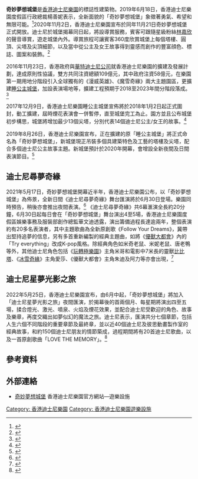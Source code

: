 {{Infobox attraction
<!--GLOBAL STATISTICS-->
| name                = 奇妙夢想城堡<br>Castle of Magical Dreams
| logo                = <!--Use ONLY the filename, not a full [[Image:|Image:]] link-->
| logo_width          = <!--Default is 250px-->
| image               = Castle of Magical Dreams.jpg
| imagedimensions     = 250px
| caption             = 2021年5月的奇妙夢想城堡
<!--INDIVIDUAL PARK STATISTICS-->
| location            = 香港迪士尼樂園
| section             = [[幻想世界|幻想世界]]
| coordinates         = {{coord|22.31262|N|114.04113|E|region:HK_type:landmark_scale:2000|display=inline}}
| status              = Operating
| cost                = 
| soft_opened         =
| soft_opened2        =
| opened              = 2020年11月21日
| closed              = 
| previousattraction  = [[睡公主城堡|睡公主城堡]]
| replacement         = 
<!--GENERAL STATISTICS-->| type                = 城堡
| manufacturer        = <!--Must not be linked.-->
| designer            = 華特迪士尼幻想工程
| model               =
| theme               = [[迪士尼公主|迪士尼公主]]
| music               =
| height_ft           = 167
}}
'''奇妙夢想城堡'''是[[香港迪士尼樂園|香港迪士尼樂園]]的標誌性建築物。2019年6月18日，香港迪士尼樂園度假區行政總裁楊善妮表示，全新面貌的「奇妙夢想城堡」象徵著勇氣、希望和無限可能。<ref>{{cite news|url=https://hd.stheadline.com/news/realtime/hk/1799344/%E5%8D%B3%E6%99%82-%E6%B8%AF%E8%81%9E-%E8%BF%AA%E5%A3%AB%E5%B0%BC%E5%A5%87%E5%A6%99%E5%A4%A2%E6%83%B3%E5%9F%8E%E5%A0%A1%E5%B0%87%E6%96%BC%E4%BB%8A%E5%B9%B4%E4%B8%8B%E6%97%AC%E6%AD%A3%E5%BC%8F%E9%96%8B%E5%B9%95|title=迪士尼奇妙夢想城堡將於今年下旬正式開幕|date=2020年6月18日|newspaper=[[頭條日報|頭條日報]]|accessdate=2020年10月21日|archive-date=2020年6月18日|archive-url=https://web.archive.org/web/20200618114629/https://hd.stheadline.com/news/realtime/hk/1799344/%E5%8D%B3%E6%99%82-%E6%B8%AF%E8%81%9E-%E8%BF%AA%E5%A3%AB%E5%B0%BC%E5%A5%87%E5%A6%99%E5%A4%A2%E6%83%B3%E5%9F%8E%E5%A0%A1%E5%B0%87%E6%96%BC%E4%BB%8A%E5%B9%B4%E4%B8%8B%E6%97%AC%E6%AD%A3%E5%BC%8F%E9%96%8B%E5%B9%95|dead-url=no}}</ref>2020年11月2日，香港迪士尼樂園宣布於同年11月21日奇妙夢想城堡正式開放。迪士尼於城堡揭幕同日起，將設導賞服務，賓客可跟隨星級粉絲[[林嘉欣|林嘉欣]]的聲音導賞，遊走城堡內外。導賞旅程可讓賓客360度欣賞城堡上每個塔樓、圓頂、尖塔及尖頂細節，以及當中從公主及女王故事得到靈感而創作的豐富顔色、標誌、圖案和裝飾。<ref>{{cite news|url=https://topick.hket.com/article/2792018/%E3%80%90%E6%89%93%E5%8D%A1%E5%BF%85%E5%88%B0%E3%80%91%E8%BF%AA%E5%A3%AB%E5%B0%BC%E6%A8%82%E5%9C%92%E6%96%B0%E5%9F%8E%E5%A0%A1%E6%9C%AC%E6%9C%8821%E6%97%A5%E6%8F%AD%E5%B9%95%E3%80%80%E5%90%8C%E6%97%A5%E5%95%9F%E5%8B%95%E9%96%8B%E5%9C%9215%E5%91%A8%E5%B9%B4%E6%85%B6%E5%85%B8?mtc=80023|title=【打卡必到】迪士尼樂園新城堡本月21日揭幕　同日啟動開園15周年慶典|date=2020年11月2日|newspaper=[[香港經濟日報|香港經濟日報]]}}</ref>

2016年11月23日，香港政府與[[華特迪士尼公司|華特迪士尼公司]]就香港迪士尼樂園的擴建及發展計劃，達成原則性協議，雙方共同注資總額109億元，其中政府注資58億元，在樂園第一期用地分階段引入全球獨有的《漫威英雄》、《魔雪奇緣》兩大主題園區，更擴建[[睡公主城堡|睡公主城堡]]，加設表演場地等，擴建工程預期于2018至2023年間分階段落成。<ref>{{cite news|url=http://news.takungpao.com.hk/hkol/topnews/2016-11/3394899.html|title=港迪園擴建政府注資58億 建成後料吸引遊客930萬|date=2016年11月23日|newspaper=[[大公報|大公報]]|accessdate=2020年10月21日|archive-date=2016年11月23日|archive-url=https://web.archive.org/web/20161123163801/http://news.takungpao.com.hk/hkol/topnews/2016-11/3394899.html|dead-url=no}}</ref>

2017年12月9日，香港迪士尼樂園睡公主城堡宣佈將於2018年1月2日起正式圍封，動工擴建，屆時煙花表演會一併暫停，直至城堡完工為止。園方並且公布城堡初步構思，城堡將增加最少13個尖塔，分別代表14個迪士尼公主/女王的故事。<ref>{{cite news|url=https://news.mingpao.com/pns/%E6%B8%AF%E8%81%9E/article/20171209/s00002/1512756172249/%E8%BF%AA%E5%A3%AB%E5%B0%BC%E5%9F%8E%E5%A0%A1%E3%80%8C%E5%A2%9E%E9%AB%98%E3%80%8D-%E6%93%B4%E5%BB%BA%E5%BE%8C%E4%B8%8D%E5%86%8D%E6%9C%80%E7%9F%AE|date=2017年12月9日|title=迪士尼城堡「增高」 擴建後不再最矮|newspaper=[[明報|明報]]}}</ref>

2019年8月26日，香港迪士尼樂園宣布，正在擴建的原「睡公主城堡」將正式命名為「奇妙夢想城堡」，新城堡現正吊裝多個具建築特色及工藝的塔樓及尖塔，配合多個迪士尼公主故事主題。新城堡預計於2020年開幕，會增設全新夜間及日間表演節目。<ref>{{cite news|url=https://hk.on.cc/hk/bkn/cnt/news/20190826/bkn-20190826161811726-0826_00822_001.html|title=迪士尼睡公主城堡變奇妙夢想城堡　2020年開幕|date=2019年8月26日|newspaper=[[東方日報_(香港)|東方日報 (香港)]]|accessdate=2020年10月21日|archive-date=2020年10月23日|archive-url=https://web.archive.org/web/20201023033601/https://hk.on.cc/hk/bkn/cnt/news/20190826/bkn-20190826161811726-0826_00822_001.html|dead-url=no}}</ref>

==迪士尼尋夢奇緣==
2021年5月17日，奇妙夢想城堡開幕近半年，香港迪士尼樂園公布，以「奇妙夢想城堡」為佈景，全新日間《迪士尼尋夢奇緣》舞台匯演將於6月30日登場。樂園同時預告，稍後亦會推出夜間表演。<ref>{{cite news|url=https://www.wenweipo.com/a/202105/17/AP60a24a98e4b0a46dabe9ef29.html|title=迪士尼全新日間舞台匯演6月30日登場　今夏推新優惠|date=2021年5月17日|newspaper=[[文汇报_(香港)|文匯報]]|accessdate=2021年6月1日|archive-date=2021年6月3日|archive-url=https://web.archive.org/web/20210603041828/https://www.wenweipo.com/a/202105/17/AP60a24a98e4b0a46dabe9ef29.html|dead-url=no}}</ref> 《迪士尼尋夢奇緣》共6幕滙演全長約20分鐘，6月30日起每日會在「奇妙夢想城堡」舞台演出4至5場，香港迪士尼樂園度假區娛樂事務及服裝部創作總監華文迪透露，演出籌備過程長達逾兩年，整個表演約有20多名表演者，其中主題歌曲為全新原創歌《Follow Your Dreams》，冀帶出堅持追夢的信息，另有多首重新編製的經典主題曲，如將《[[優獸大都會|優獸大都會]]》內的「Try everything」改成K-pop風格。除經典角色如米奇老鼠、米妮老鼠、唐老鴨等外，其他迪士尼角色包括《[[玩轉極樂園|玩轉極樂園]]》主角米哥和電影中7米長的靈獸[[比比塔|比比塔]]、《[[冰雪奇緣|冰雪奇緣]]》主角愛莎、《優獸大都會》主角朱迪及阿力等亦會出現，<ref>{{cite news|url=https://skypost.ulifestyle.com.hk/article/2978853/%E8%BF%AA%E5%A3%AB%E5%B0%BC%E6%96%B0%E6%BB%99%E6%BC%94%20%E5%B0%8B%E5%A4%A2%E5%A5%87%E7%B7%A3|title=迪士尼新滙演 尋夢奇緣|date=2021年6月10日|newspaper=[[晴報|晴報]]|accessdate=2021年6月11日|archive-date=2021年6月11日|archive-url=https://web.archive.org/web/20210611065428/https://skypost.ulifestyle.com.hk/article/2978853/%E8%BF%AA%E5%A3%AB%E5%B0%BC%E6%96%B0%E6%BB%99%E6%BC%94%20%E5%B0%8B%E5%A4%A2%E5%A5%87%E7%B7%A3|dead-url=no}}</ref>

==迪士尼星夢光影之旅==
2022年5月25日，香港迪士尼樂園宣布，由6月中起，「奇妙夢想城堡」將加入「迪士尼星夢光影之旅」夜間匯演，於揭幕後的首兩個月、每星期將演出四至五場，揉合燈光、激光、噴泉、火焰及煙花效果，並配合迪士尼受歡迎的角色、故事及樂章，再度交織出如夢似幻的魔法之旅。迪士尼表示，匯演共分七個章節，包括人生六個不同階段的重要章節及最終章，並以近40個迪士尼及彼思動畫製作室的經典故事，和約150個迪士尼朋友的情節築成，過程期間將有20首迪士尼歌曲，以及一首原創歌曲「LOVE THE MEMORY」。<ref>{{cite news|url=https://www.hk01.com/sns/article/774045|title=迪士尼城堡煙花匯演六月中回歸　每周上演四至五場　全長約20分鐘|author=何瑞芬|date=2022-05-25|newspaper=[[香港01|香港01]]}}</ref>

==參考資料==
{{reflist}}

==外部連絡==
*[https://www.hongkongdisneyland.com/zh-hk/attractions/castle-magical-dreams/ 奇妙夢想城堡] {{Wayback|url=https://www.hongkongdisneyland.com/zh-hk/attractions/castle-magical-dreams/ |date=20210602214802 }} 香港迪士尼樂園官方網站—遊樂設施

{{香港迪士尼樂園}}

[[Category:_香港迪士尼樂園|Category: 香港迪士尼樂園]]
[[Category:_香港迪士尼樂園遊樂設施|Category: 香港迪士尼樂園遊樂設施]]
